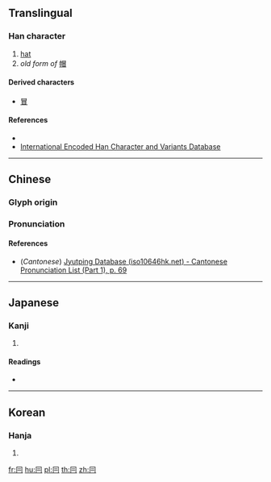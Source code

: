 {{also|日|月}}
==Translingual==

===Han character===
{{Han char|rn=13|rad=冂|as=02|sn=4|four=|canj=BMM,XBMM|ids=⿵冂二}}

# [[hat]]
# ''old form of'' [[帽]]

====Derived characters====
* [[冒]]

====References====
* {{Han ref|kx=0128.320|dkj=01508|dj=0289.120|hdz=10096.150|uh=5183|ud=20867}}
* [http://chardb.iis.sinica.edu.tw/char/7545 International Encoded Han Character and Variants Database]

----

==Chinese==
{{zh-forms}}

===Glyph origin===
{{Han etym}}

===Pronunciation===
{{zh-pron
|m=mào
|c=mou6
|mc=y
|oc=y
|ma=
|cat=n
}}

====References====
* (''Cantonese'') [http://www.iso10646hk.net/jp/document/download.jsp Jyutping Database (iso10646hk.net) - Cantonese Pronunciation List (Part 1), p. 69]

----

==Japanese==

===Kanji===
{{ja-kanji|grade=|rs=冂02}}

# {{defn|lang=ja|sort=冂02}}

====Readings====
* {{ja-readings|on=[[ぼう]] (bō), [[もう]] (mō)|kun=[[ずきん]] (zukin), [[おおう]] (oou)}}

----

==Korean==

===Hanja===
{{ko-hanja|hangeul=모|rv=mo|mr=mo|y=mo}}

# {{defn|lang=ko|sort=冂02}}

[[fr:冃]]
[[hu:冃]]
[[pl:冃]]
[[th:冃]]
[[zh:冃]]
